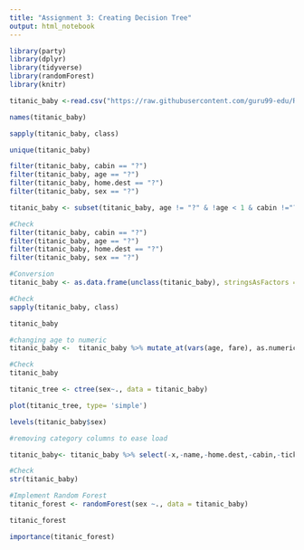 ```yaml
---
title: "Assignment 3: Creating Decision Tree"
output: html_notebook
---
```


```r

library(party)
library(dplyr)
library(tidyverse)
library(randomForest)
library(knitr)
```

```r

titanic_baby <-read.csv("https://raw.githubusercontent.com/guru99-edu/R-Programming/master/titanic_data.csv")


```

```r

names(titanic_baby)

sapply(titanic_baby, class)

unique(titanic_baby)

filter(titanic_baby, cabin == "?")
filter(titanic_baby, age == "?")
filter(titanic_baby, home.dest == "?")
filter(titanic_baby, sex == "?")
```


```r

titanic_baby <- subset(titanic_baby, age != "?" & !age < 1 & cabin !="?" & home.dest !="?")

#Check
filter(titanic_baby, cabin == "?")
filter(titanic_baby, age == "?")
filter(titanic_baby, home.dest == "?")
filter(titanic_baby, sex == "?")
```

```r

#Conversion
titanic_baby <- as.data.frame(unclass(titanic_baby), stringsAsFactors = TRUE)

#Check
sapply(titanic_baby, class)

titanic_baby

#changing age to numeric
titanic_baby <-  titanic_baby %>% mutate_at(vars(age, fare), as.numeric)

#Check
titanic_baby

```

```r

titanic_tree <- ctree(sex~., data = titanic_baby)

plot(titanic_tree, type= 'simple')

levels(titanic_baby$sex)
```

```r

#removing category columns to ease load

titanic_baby<- titanic_baby %>% select(-x,-name,-home.dest,-cabin,-ticket)

#Check
str(titanic_baby)

#Implement Random Forest
titanic_forest <- randomForest(sex ~., data = titanic_baby)

titanic_forest

importance(titanic_forest)

```

